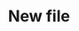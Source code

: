 ---
title: 'New file'
sidebarTitle: "<TranslatedText />"
description: 'Description of your new file.'
---